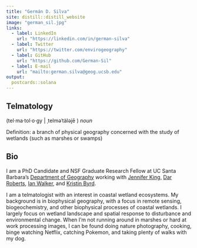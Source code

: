 ```yaml
---
title: "Germán D. Silva"
site: distill::distill_website
image: "german_sil.jpg"
links:
  - label: LinkedIn
    url: "https://linkedin.com/in/german-silva"
  - label: Twitter
    url: "https://twitter.com/envirogeography"
  - label: GitHub
    url: "https://github.com/German-Sil"
  - label: E-mail
    url: "mailto:german.silva@geog.ucsb.edu"
output:
  postcards::solana
---
```


## Telmatology

(tel·ma·tol·o·gy | ˌtelməˈtäləjē ) *noun*

Definition: a branch of physical geography concerned with the study of wetlands (such as marshes or swamps)

## Bio

I am a PhD Candidate and NSF Graduate Research Fellow at UC Santa Barbara's [Department of Geography](https://www.geog.ucsb.edu/) working with [Jennifer King](https://www.geog.ucsb.edu/people/faculty/jennifer-king), [Dar Roberts](https://www.geog.ucsb.edu/people/faculty/dar-roberts), [Ian Walker](https://www.geog.ucsb.edu/people/faculty/ian-walker), and [Kristin Byrd](https://www.usgs.gov/staff-profiles/kristin-byrd).

I am a telmatologist with an interest in coastal wetland ecosystems. My background is in biophysical geography, with a focus in remote sensing, biogeochemistry, and other biophysical processes of coastal wetlands. I largely focus on wetland landscape and spatial response to disturbance and environmental change. When I'm not running around in marshes or hard at work processing images, I can be found doing nature photography, cooking, binge watching Netflix, catching Pokemon, and taking plenty of walks with my dog.
